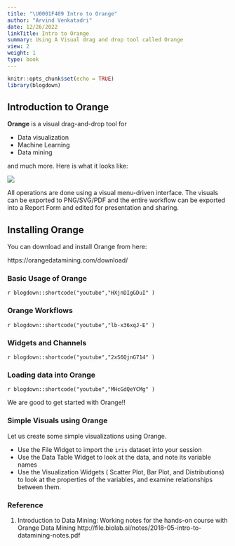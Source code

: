 ```yaml
---
title: "\U0001F409 Intro to Orange"
author: "Arvind Venkatadri"
date: 12/26/2022
linkTitle: Intro to Orange
summary: Using A Visual drag and drop tool called Orange
view: 2
weight: 1
type: book
---
```


```r
knitr::opts_chunk$set(echo = TRUE)
library(blogdown)
```

## Introduction to Orange

**Orange** is a visual drag-and-drop tool for

- Data visualization  
- Machine Learning  
- Data mining  

and much more. Here is what it looks like:

![](https://orangedatamining.com/screenshots/images/tree-explorative.thumb.png)

All operations are done using a visual menu-driven interface. The visuals can be exported to PNG/SVG/PDF and the entire workflow can be exported into a Report Form and edited for presentation and sharing. 


## Installing Orange

You can download and install Orange from here:

https://orangedatamining.com/download/


### Basic Usage of Orange

`r blogdown::shortcode("youtube","HXjnDIgGDuI" )`
<br>

### Orange Workflows
`r blogdown::shortcode("youtube","lb-x36xqJ-E" )`
<br>


### Widgets and Channels

`r blogdown::shortcode("youtube","2xS6QjnG714" )`
<br>

### Loading data into Orange

`r blogdown::shortcode("youtube","MHcGdQeYCMg" )`
<br>


We are good to get started with Orange!!


### Simple Visuals using Orange

Let us create some simple visualizations using Orange. 

- Use the File Widget to import the `iris` dataset into your session
- Use the Data Table Widget to look at the data, and note its variable names
- Use the Visualization Widgets ( Scatter Plot, Bar Plot, and Distributions) to look at the properties of the variables, and examine relationships between them. 

### Reference

1. Introduction to Data Mining: Working notes for the hands-on course 
with Orange Data Mining http://file.biolab.si/notes/2018-05-intro-to-datamining-notes.pdf


